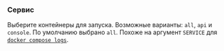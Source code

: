 ### Сервис

Выберите контейнеры для запуска.
Возможные варианты: `all`, `api` и `console`.
По умолчанию выбрано `all`.
Похоже на аргумент `SERVICE` для [`docker compose logs`][docker compose logs].

[docker compose logs]: https://docs.docker.com/reference/cli/docker/compose/logs/